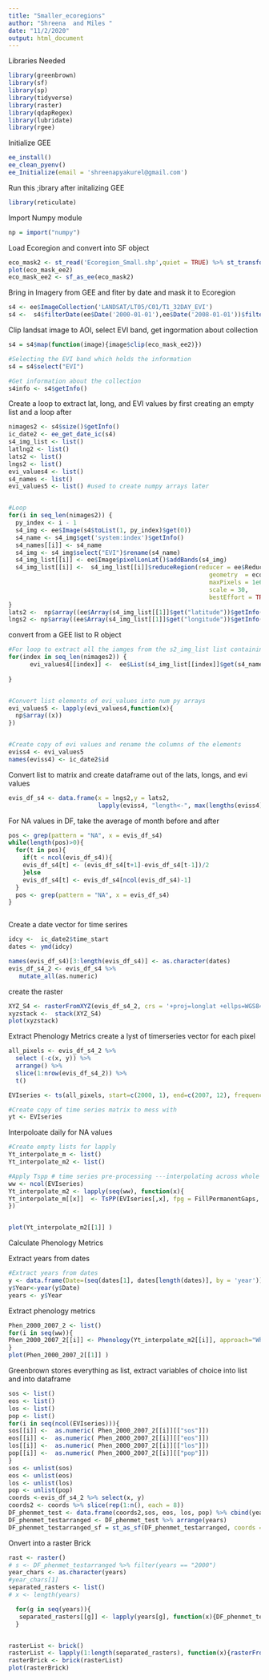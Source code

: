 ```yaml
---
title: "Smaller_ecoregions"
author: "Shreena  and Miles "
date: "11/2/2020"
output: html_document
---
```


Libraries Needed  
```r
library(greenbrown)
library(sf)
library(sp)
library(tidyverse)
library(raster)
library(qdapRegex)
library(lubridate)
library(rgee)
```

Initialize GEE
```r

ee_install()
ee_clean_pyenv() 
ee_Initialize(email = 'shreenapyakurel@gmail.com')
```

Run this ;ibrary after initalizing GEE
```r
library(reticulate)
```

Import Numpy module 
```r
np = import("numpy")
```

Load Ecoregion and convert into SF object 

```r
eco_mask2 <- st_read('Ecoregion_Small.shp',quiet = TRUE) %>% st_transform(4326) 
plot(eco_mask_ee2)
eco_mask_ee2 <- sf_as_ee(eco_mask2)
```

Bring in Imagery from GEE and fiter by date and mask it to Ecoregion 
```r
s4 <- ee$ImageCollection('LANDSAT/LT05/C01/T1_32DAY_EVI')
s4 <-  s4$filterDate(ee$Date('2000-01-01'),ee$Date('2008-01-01'))$filterBounds(eco_mask_ee2)
```

Clip landsat image to AOI, select EVI band, get ingormation about collection 

```r
s4 = s4$map(function(image){image$clip(eco_mask_ee2)})

#Selecting the EVI band which holds the information
s4 = s4$select("EVI")

#Get information about the collection 
s4info <- s4$getInfo()
```

Create a loop to extract lat, long, and EVI values by first creating an empty list and a loop after 
```r
nimages2 <- s4$size()$getInfo()
ic_date2 <- ee_get_date_ic(s4)
s4_img_list <- list()
latlng2 <- list()
lats2 <- list()
lngs2 <- list()
evi_values4 <- list()
s4_names <- list()
evi_values5 <- list() #used to create numpy arrays later 


#Loop
for(i in seq_len(nimages2)) {
  py_index <- i - 1
  s4_img <- ee$Image(s4$toList(1, py_index)$get(0))
  s4_name <- s4_img$get('system:index')$getInfo()
  s4_names[[i]] <- s4_name
  s4_img <- s4_img$select("EVI")$rename(s4_name)
  s4_img_list[[i]] <- ee$Image$pixelLonLat()$addBands(s4_img)
  s4_img_list[[i]] <-  s4_img_list[[i]]$reduceRegion(reducer = ee$Reducer$toList(),
                                                        geometry  = eco_mask_ee2,
                                                        maxPixels = 1e6,
                                                        scale = 30,
                                                        bestEffort = TRUE)
}
lats2 <-  np$array((ee$Array(s4_img_list[[1]]$get("latitude"))$getInfo()))
lngs2 <- np$array((ee$Array(s4_img_list[[1]]$get("longitude"))$getInfo()))

```

convert from a GEE list to R object 
```r
#For loop to extract all the iamges from the s2_img_list list containing them and converting them to ee.List elements storing them in the evi_values2 list. 
for(index in seq_len(nimages2)) {
      evi_values4[[index]] <-  ee$List(s4_img_list[[index]]$get(s4_names[[index]]))$getInfo()
      
}


#Convert list elements of evi_values into num py arrays
evi_values5 <- lapply(evi_values4,function(x){
  np$array((x))
})


#Create copy of evi values and rename the columns of the elements
eviss4 <- evi_values5
names(eviss4) <- ic_date2$id

```

Convert list to matrix and create dataframe out of the lats, longs, and evi values
```r
evis_df_s4 <- data.frame(x = lngs2,y = lats2,
                         lapply(eviss4, "length<-", max(lengths(eviss4))))
```

For NA values in DF, take the average of month before and after 
```r
pos <- grep(pattern = "NA", x = evis_df_s4)
while(length(pos)>0){
  for(t in pos){
    if(t < ncol(evis_df_s4)){
    evis_df_s4[t] <- (evis_df_s4[t+1]-evis_df_s4[t-1])/2
    }else
    evis_df_s4[t] <- evis_df_s4[ncol(evis_df_s4)-1]
  }
  pos <- grep(pattern = "NA", x = evis_df_s4)
}



```

Create a date vector for time serires 
```r

idcy <-  ic_date2$time_start
dates <- ymd(idcy)

names(evis_df_s4)[3:length(evis_df_s4)] <- as.character(dates)
evis_df_s4_2 <- evis_df_s4 %>%
   mutate_all(as.numeric)
```

create the raster
```r
XYZ_S4 <- rasterFromXYZ(evis_df_s4_2, crs = '+proj=longlat +ellps=WGS84 +datum=WGS84 +no_defs')
xyzstack <-  stack(XYZ_S4)
plot(xyzstack)
```

Extract Phenology Metrics  create a lyst of timerseries vector for each pixel 
```r
all_pixels <- evis_df_s4_2 %>% 
  select (-c(x, y)) %>%
  arrange() %>% 
  slice(1:nrow(evis_df_s4_2)) %>% 
  t() 

EVIseries <- ts(all_pixels, start=c(2000, 1), end=c(2007, 12), frequency=12)

#Create copy of time series matrix to mess with
yt <- EVIseries

```

Interpoloate daily for NA values
```r
#Create empty lists for lapply
Yt_interpolate_m <- list()
Yt_interpolate_m2 <- list()

#Apply Tspp # time series pre-processing ---interpolating across whole data set.  Use lapply to retain time series information. 
ww <- ncol(EVIseries)
Yt_interpolate_m2 <- lapply(seq(ww), function(x){
Yt_interpolate_m[[x]]  <- TsPP(EVIseries[,x], fpg = FillPermanentGaps, tsgf=TSGFspline)
})


plot(Yt_interpolate_m2[[1]] )
```

Calculate Phenology Metrics


Extract years from dates
```r
#Extract years from dates 
y <- data.frame(Date=(seq(dates[1], dates[length(dates)], by = 'year')))
y$Year<-year(y$Date)
years <- y$Year
```

Extract phenology metrics 
```r
Phen_2000_2007_2 <- list()
for(i in seq(ww)){
Phen_2000_2007_2[[i]] <- Phenology(Yt_interpolate_m2[[i]], approach="White")
}
plot(Phen_2000_2007_2[[1]] )
```

Greenbrown stores everything as list, extract variables of choice into list and into dataframe 
```r
sos <- list()
eos <- list()
los <- list()
pop <- list()
for(i in seq(ncol(EVIseries))){
sos[[i]] <-  as.numeric( Phen_2000_2007_2[[i]][["sos"]])
eos[[i]] <-  as.numeric( Phen_2000_2007_2[[i]][["eos"]])
los[[i]] <-  as.numeric( Phen_2000_2007_2[[i]][["los"]])
pop[[i]] <-  as.numeric( Phen_2000_2007_2[[i]][["pop"]])
}
sos <- unlist(sos)
eos <- unlist(eos)
los <- unlist(los)
pop <- unlist(pop)
coords <-evis_df_s4_2 %>% select(x, y) 
coords2 <- coords %>% slice(rep(1:n(), each = 8))
DF_phenmet_test <- data.frame(coords2,sos, eos, los, pop) %>% cbind(years)
DF_phenmet_testarranged <- DF_phenmet_test %>% arrange(years)
DF_phenmet_testarranged_sf = st_as_sf(DF_phenmet_testarranged, coords = c("x", "y"), crs = 4326)
```

Onvert into a raster Brick 
```r
rast <- raster()
# s <- DF_phenmet_testarranged %>% filter(years == "2000")
year_chars <- as.character(years)
#year_chars[1]
separated_rasters <- list()
# x <- length(years)

  for(g in seq(years)){
   separated_rasters[[g]] <- lapply(years[g], function(x){DF_phenmet_testarranged %>% filter(years == year_chars[g])})
  }


rasterList <- brick()
rasterList <- lapply(1:length(separated_rasters), function(x){rasterFromXYZ(separated_rasters[[x]][[1]])})
rasterBrick <- brick(rasterList)
plot(rasterBrick)
```

